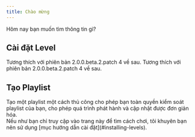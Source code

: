 ```yaml
---
title: Chào mừng
---
```


Hôm nay bạn muốn tìm thông tin gì?

## Cài đặt Level


<Cards>
  <Card href="install/android" title="Android" icon={Android()}>
    Tương thích với phiên bản 2.0.0.beta.2.patch 4 về sau.
  </Card>
  <Card href="install/ios" title="iOS" icon={iOS()}>
    Tương thích với phiên bản 2.0.0.beta.2.patch 4 về sau.
  </Card>
</Cards>

## Tạo Playlist

<Callout title="Mục này dành cho nhà sáng tạo">
  Tạo một playlist một cách thủ công cho phép bạn toàn quyền kiểm soát playlist của bạn,
  cho phép quá trình phát hành và cập nhật được đơn giản hóa. <br />
  Nếu như bạn chỉ truy cập vào trang này để tìm cách chơi, tôi khuyên bạn nên sử dụng [mục
  hướng dẫn cài đặt](#installing-levels).
</Callout>
